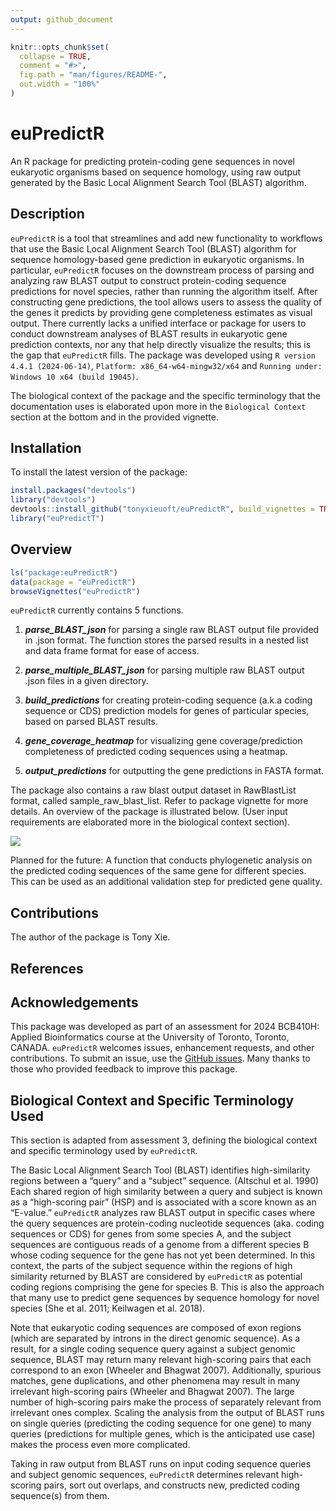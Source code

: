 ```yaml
---
output: github_document
---
```


<!-- README.md is generated from README.Rmd. Please edit that file -->

```r
knitr::opts_chunk$set(
  collapse = TRUE,
  comment = "#>",
  fig.path = "man/figures/README-",
  out.width = "100%"
)
```

# euPredictR

An R package for predicting protein-coding gene sequences in novel eukaryotic organisms based on sequence homology, using raw output generated by the Basic Local Alignment Search Tool (BLAST) algorithm.

<!-- badges: start -->
<!-- badges: end -->

## Description

`euPredictR` is a tool that streamlines and add new functionality to workflows 
that use the Basic Local Alignment Search Tool (BLAST) algorithm for sequence 
homology-based gene prediction in eukaryotic organisms. In particular, 
`euPredictR` focuses on the downstream process of parsing and analyzing raw 
BLAST output to construct protein-coding sequence predictions for novel species,
rather than running the algorithm itself. After constructing gene predictions, 
the tool allows users to assess the quality of the genes it predicts by 
providing gene completeness estimates as visual output. There currently lacks a 
unified interface or package for users to conduct downstream analyses of BLAST results in eukaryotic gene prediction contexts, nor any that help directly visualize the results; this is 
the gap that `euPredictR` fills. The package was developed using `R version 4.4.1 (2024-06-14)`, `Platform: x86_64-w64-mingw32/x64` and `Running under: Windows 10 x64 (build 19045)`.

The biological context of the package and the specific terminology that the 
documentation uses is elaborated upon more in the `Biological Context` 
section at the bottom and in the provided vignette.

## Installation

To install the latest version of the package:

``` r
install.packages("devtools")
library("devtools")
devtools::install_github("tonyxieuoft/euPredictR", build_vignettes = TRUE)
library("euPredictT")
```

## Overview

``` r
ls("package:euPredictR")
data(package = "euPredictR") 
browseVignettes("euPredictR")
```

`euPredictR` currently contains 5 functions.

1.   ***parse_BLAST_json*** for parsing a single raw BLAST output file provided 
in .json format. The function stores the parsed results in a nested list and 
data frame format for ease of access.

2.   ***parse_multiple_BLAST_json*** for parsing multiple raw BLAST output 
.json files in a given directory.

3.   ***build_predictions*** for creating protein-coding sequence (a.k.a coding 
sequence or CDS) prediction models for genes of particular species, based on 
parsed BLAST results. 

4.   ***gene_coverage_heatmap*** for visualizing gene coverage/prediction 
completeness of predicted coding sequences using a heatmap. 

5.   ***output_predictions*** for outputting the gene predictions in FASTA 
format.

The package also contains a raw blast output dataset in RawBlastList format, 
called sample_raw_blast_list. Refer to package vignette for more details. An 
overview of the package is illustrated below. (User input requirements are 
elaborated more in the biological context section). 

![](.inst/extdata/euPredictR_workflow.PNG)

Planned for the future: A function that conducts phylogenetic analysis on the 
predicted coding sequences of the same gene for different species. This can be 
used as an additional validation step for predicted gene quality.

## Contributions

The author of the package is Tony Xie. 

## References

## Acknowledgements

This package was developed as part of an assessment for 2024 BCB410H: Applied Bioinformatics course at the University of Toronto, Toronto, CANADA. `euPredictR` welcomes issues, enhancement requests, and other contributions. To submit an issue, use the [GitHub issues](https://github.com/tonyxieuoft/euPredictR/issues). Many thanks to those who provided feedback to improve this package.

## Biological Context and Specific Terminology Used

This section is adapted from assessment 3, defining the biological context and 
specific terminology used by `euPredictR`.  

The Basic Local Alignment Search Tool (BLAST) identifies high-similarity regions between a
“query” and a “subject” sequence. (Altschul et al. 1990) Each shared region of high similarity
between a query and subject is known as a “high-scoring pair” (HSP) and is associated with a
score known as an “E-value.” `euPredictR` analyzes raw BLAST output in specific cases where the
query sequences are protein-coding nucleotide sequences (aka. coding sequences or CDS) for
genes from some species A, and the subject sequences are contiguous reads of a genome from
a different species B whose coding sequence for the gene has not yet been determined. In this
context, the parts of the subject sequence within the regions of high similarity returned by
BLAST are considered by `euPredictR` as potential coding regions comprising the gene for
species B. This is also the approach that many use to predict gene sequences by sequence
homology for novel species (She et al. 2011; Keilwagen et al. 2018).

Note that eukaryotic coding sequences are composed of exon regions (which are separated by
introns in the direct genomic sequence). As a result, for a single coding sequence query against
a subject genomic sequence, BLAST may return many relevant high-scoring pairs that each
correspond to an exon (Wheeler and Bhagwat 2007). Additionally, spurious matches, gene
duplications, and other phenomena may result in many irrelevant high-scoring pairs (Wheeler
and Bhagwat 2007). The large number of high-scoring pairs make the process of separately
relevant from irrelevant ones complex. Scaling the analysis from the output of BLAST runs on
single queries (predicting the coding sequence for one gene) to many queries (predictions for
multiple genes, which is the anticipated use case) makes the process even more complicated.

Taking in raw output from BLAST runs on input coding sequence queries and subject genomic
sequences, `euPredictR` determines relevant high-scoring pairs, sort out overlaps, and constructs new, predicted coding sequence(s) from them.


